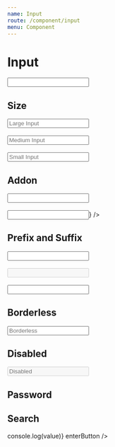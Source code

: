 ```yaml
---
name: Input
route: /component/input
menu: Component
---
```



# Input

<Playground>
  <Input />
</Playground>

## Size

<Playground>
  <div>
    <Input size='lg' placeholder='Large Input' />
    <br />
    <br />
    <Input placeholder='Medium Input' />
    <br />
    <br />
    <Input size='sm' placeholder='Small Input' />
  </div>
</Playground>

## Addon

<Playground>
  <div>
    <Input addonBefore='http://' addonAfter='.com' />
    <br />
    <br />
    <Input addonAfter={<SettingsIcon />} />
  </div>
</Playground>

## Prefix and Suffix

<Playground>
  <div>
    <Input prefix='￥' suffix='RMB' />
    <br />
    <br />
    <Input prefix='￥' suffix='RMB' disabled />
    <br />
    <br />
    <Input addonBefore='http://' suffix='.com' />
  </div>
</Playground>

## Borderless

<Playground>
  <div>
    <Input placeholder='Borderless' bordered={false} />
  </div>
</Playground>

## Disabled

<Playground>
  <div>
    <Input placeholder='Disabled' disabled />
  </div>
</Playground>

## Password

<Playground>
  <div>
    <Input.Password placeholder='Password' />
  </div>
</Playground>

## Search

<Playground>
  <div>
    <Input.Search
      placeholder='Search'
      onSearch={(value) => console.log(value)}
      enterButton
    />
    <br />
  </div>
</Playground>
